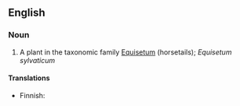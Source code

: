 ==English==

===Noun===
{{en-noun|sg=[[wood]] [[horsetail]]}}

# A plant in the taxonomic family [[Equisetum]] (horsetails); ''Equisetum sylvaticum''

====Translations====
{{top}}
*Finnish: {{t|fi|metsäkorte}}
{{trans-mid}}
{{trans-bottom}}
